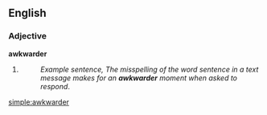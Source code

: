 ==English==

===Adjective===
'''awkwarder'''

# {{comparative of|[[awkward]]}}
#: ''Example sentence, The misspelling of the word sentence in a text message makes for an '''awkwarder'''  moment when asked to respond''. 
[[simple:awkwarder]]